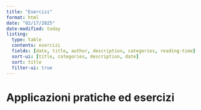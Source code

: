 ```yaml
---
title: "Esercizi"
format: html
date: "02/17/2025"
date-modified: today
listing:
  type: table
  contents: esercizi
  fields: [date, title, author, description, categories, reading-time]
  sort-ui: [title, categories, description, date]
  sort: title
  filter-ui: true
---
```


# Applicazioni pratiche ed esercizi